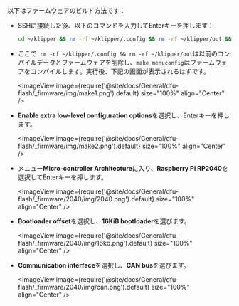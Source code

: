 以下はファームウェアのビルド方法です：
* SSHに接続した後、以下のコマンドを入力してEnterキーを押します：

    ```bash
    cd ~/klipper && rm -rf ~/klipper/.config && rm -rf ~/klipper/out && make menuconfig
    ```

* ここで` rm -rf ~/klipper/.config && rm -rf ~/klipper/out`は以前のコンパイルデータとファームウェアを削除し、`make menuconfig`はファームウェアをコンパイルします。実行後、下記の画面が表示されるはずです。

    <ImageView image={require('@site/docs/General/dfu-flash/_firmware/img/make1.png').default} size="100%" align="Center" />

* **Enable extra low-level configuration options**を選択し、Enterキーを押します。

    <ImageView image={require('@site/docs/General/dfu-flash/_firmware/img/make2.png').default} size="100%" align="Center" />

* メニュー**Micro-controller Architecture**に入り、**Raspberry Pi RP2040**を選択してEnterキーを押します。

    <ImageView image={require('@site/docs/General/dfu-flash/_firmware/2040/img/2040.png').default} size="100%" align="Center" />

* **Bootloader offset**を選択し、**16KiB bootloader**を選びます。

    <ImageView image={require('@site/docs/General/dfu-flash/_firmware/2040/img/16kb.png').default} size="100%" align="Center" />

* **Communication interface**を選択し、**CAN bus**を選びます。

    <ImageView image={require('@site/docs/General/dfu-flash/_firmware/2040/img/can.png').default} size="100%" align="Center" />